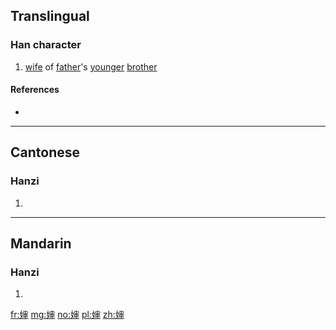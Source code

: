 {{also|嬸}}
==Translingual==

===Han character===
{{Han char|rn=38|rad=女|as=08|sn=11|four=|canj=VJLL|ids=⿰女审}}

# [[wife]] of [[father]]'s [[younger]] [[brother]]

====References====
* {{Han ref|kx=0265.281|hdz=21061.140|uh=5A76|ud=23158}}

----

==Cantonese==

===Hanzi===
{{yue-hanzi|jyut=|y=sam2|tra=嬸}}

# {{defn|lang=yue|sort=女08}}

----

==Mandarin==

===Hanzi===
{{cmn-hanzi|tra=嬸|pin=[[shěn]] ([[shen3]])|wg=shen<sup>3</sup>}}

# {{defn|lang=cmn|sort=女08}}

[[fr:婶]]
[[mg:婶]]
[[no:婶]]
[[pl:婶]]
[[zh:婶]]